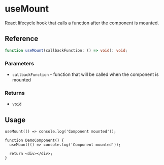 
<Meta title="hooks/lifecycle/useMount" />

# useMount

React lifecycle hook that calls a function after the component is mounted.

## Reference

```ts
function useMount(callbackFunction: () => void): void;
```

### Parameters

- `callbackFunction` - function that will be called when the component is mounted

### Returns

- `void`

## Usage

```tsx
useMount(() => console.log('Component mounted'));
```

```tsx
function DemoComponent() {
  useMount(() => console.log('Component mounted'));

  return <div></div>;
}
```
